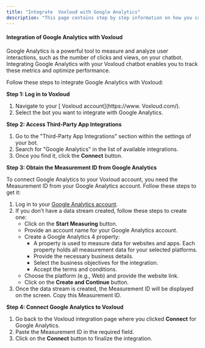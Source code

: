 ```yaml
---
title: "Integrate  Voxloud with Google Analytics"
description: "This page contains step by step information on how you can integrate the Google Analytics with the  Voxloud."
---
```


#### **Integration of Google Analytics with  Voxloud**

Google Analytics is a powerful tool to measure and analyze user interactions, such as the number of clicks and views, on your chatbot. Integrating Google Analytics with your  Voxloud chatbot enables you to track these metrics and optimize performance.

Follow these steps to integrate Google Analytics with  Voxloud:

**Step 1: Log in to  Voxloud**

1. Navigate to your [ Voxloud account](https://www. Voxloud.com/).
2. Select the bot you want to integrate with Google Analytics.

**Step 2: Access Third-Party App Integrations**

1. Go to the "Third-Party App Integrations" section within the settings of your bot.
2. Search for "Google Analytics" in the list of available integrations.
3. Once you find it, click the **Connect** button.

**Step 3: Obtain the Measurement ID from Google Analytics**

To connect Google Analytics to your  Voxloud account, you need the Measurement ID from your Google Analytics account. Follow these steps to get it:

1. Log in to your [Google Analytics account](https://analytics.google.com/).
2. If you don’t have a data stream created, follow these steps to create one:
   - Click on the **Start Measuring** button.
   - Provide an account name for your Google Analytics account.
   - Create a Google Analytics 4 property:
     - A property is used to measure data for websites and apps. Each property holds all measurement data for your selected platforms.
     - Provide the necessary business details.
     - Select the business objectives for the integration.
     - Accept the terms and conditions.
   - Choose the platform (e.g., Web) and provide the website link.
   - Click on the **Create and Continue** button.
3. Once the data stream is created, the Measurement ID will be displayed on the screen. Copy this Measurement ID.

**Step 4: Connect Google Analytics to  Voxloud**

1. Go back to the  Voxloud integration page where you clicked **Connect** for Google Analytics.
2. Paste the Measurement ID in the required field.
3. Click on the **Connect** button to finalize the integration.

 